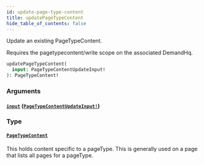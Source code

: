 ```yaml
---
id: update-page-type-content
title: updatePageTypeContent
hide_table_of_contents: false
---
```



Update an existing PageTypeContent.

Requires the pagetypecontent/write scope on the associated DemandHq.

```graphql
updatePageTypeContent(
  input: PageTypeContentUpdateInput!
): PageTypeContent!
```


### Arguments

#### [`input`](#) ([`PageTypeContentUpdateInput!`](/demand/api/graphql-admin/reference/inputs/page-type-content-update-input))




### Type

#### [`PageTypeContent`](/demand/api/graphql-admin/reference/objects/page-type-content)

This holds content specific to a pageType. This is generally used on a page that lists all pages for a pageType.




